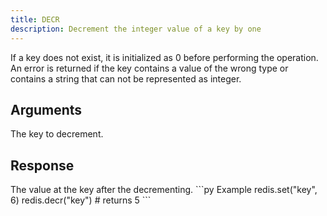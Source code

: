 ```yaml
---
title: DECR
description: Decrement the integer value of a key by one
---
```


If a key does not exist, it is initialized as 0 before performing the operation. An error is returned if the key contains a value of the wrong type or contains a string that can not be represented as integer.

## Arguments

<ParamField body="key" type="str" required>
The key to decrement.
</ParamField>


## Response

<ResponseField  type="int" required>
The value at the key after the decrementing.
</ResponseField>

<RequestExample>
```py Example
redis.set("key", 6)
redis.decr("key")
# returns 5
```
</RequestExample>